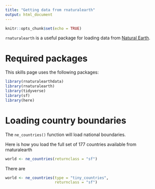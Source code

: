 ```yaml
---
title: "Getting data from rnaturalearth"
output: html_document
---
```


```r
knitr::opts_chunk$set(echo = TRUE)
```

`rnaturalearth` is a useful package for loading data from 
[Natural Earth](https://www.naturalearthdata.com/).

# Required packages

This skills page uses the following packages:

```r
library(rnaturalearthdata)
library(rnaturalearth)
library(tidyverse)
library(sf)
library(here)
```

# Loading country boundaries

The `ne_countries()` function will load national boundaries.

Here is how you load the full set of 177 countries available from rnaturalearth

```r
world <- ne_countries(returnclass = "sf")
```

There are 

```r
world <- ne_countries(type = "tiny_countries",
                      returnclass = "sf")
```

